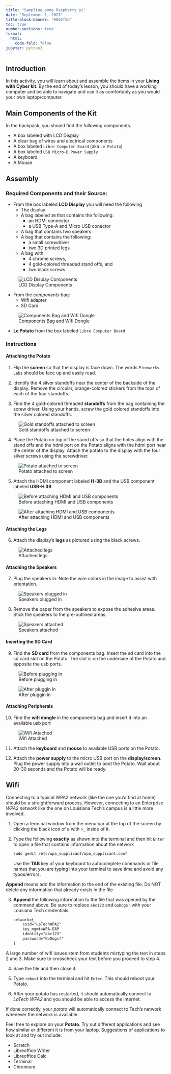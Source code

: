 ```yaml
---
title: "Sampling some Raspberry pi"
date: "September 1, 2023"
title-block-banner: "#002f8b" 
toc: true
number-sections: true
format:
  html:
    code-fold: false 
jupyter: python3
---
```


## Introduction

In this activity, you will learn about and assemble the items in your
**Living with Cyber kit**. By the end of today's lesson, you should have
a working computer and be able to navigate and use it as comfortably as
you would your own laptop/computer.

## Main Components of the Kit

In the backpack, you should find the following components.

- A box labeled with LCD Display
- A clear bag of wires and electrical components
- A box labeled `Libre Computer Board` (aka `Le Potato`)
- A box labeled `USB Micro-B Power Supply`
- A keyboard
- A Mouse

## Assembly

### Required Components and their Source:

* From the box labeled **LCD Display** you will need the following
  + The display
  + A bag labeled `3B` that contains the following:
    - an HDMI connector
    - a USB Type-A and Micro USB conector
  + A bag that contains two speakers
  + A bag that contains the following:
    - a small screwdriver
    - two 3D printed legs
  - A bag with:
    - 4 chrome screws, 
    - 4 gold-colored threaded stand offs, and 
    - two black screws

![LCD Display Components](images/lcddisplay-1.jpg)


- From the *components* bag:
    - Wifi adapter
    - SD Card

![Components Bag and Wifi Dongle](images/componentsbag-1.jpg)

- **Le Potato** from the box labeled `Libre Computer Board`


### Instructions

#### Attaching the Potato

1. Flip the **screen** so that the display is face down. The words
`Pineworks Labs` should be face up and easily read.

2. Identify the 4 silver standoffs near the center of the backside of
the display. Remove the circular, orange-colored stickers from the tops
of each of the four standoffs.

3. Find the 4 gold-colored threaded **standoffs** from the bag
containing the screw driver. Using your hands, screw the gold colored
standoffs into the silver colored standoffs.

![Gold standoffs attached to screen](images/standoffs-2.jpg)

4. Place the Potato on top of the stand offs so that the holes align
with the stand offs and the hdmi port on the Potato aligns with the hdmi
port near the center of the display. Attach the potato to the display
with the four silver screws using the screwdriver.

![Potato attached to screen](images/potato-1.jpg)

5. Attach the HDMI component labeled **H-3B** and the USB component
labeled **USB-H 3B**

![Before attaching HDMI and USB components](images/connectors-1.jpg)

![After attaching HDMI and USB components](images/connectors-2.jpg)

#### Attaching the Legs

6. Attach the display's **legs** as pictured using the black screws.

![Attached legs](images/legs.jpg)

#### Attaching the Speakers

7. Plug the speakers in. Note the wire colors in the image to assist
with orientation.

![Speakers plugged in](images/speakers-1.jpg)

8. Remove the paper from the speakers to expose the adhesive areas.
Stick the speakers to the pre-outlined areas.

![Speakers attached](images/speakers-2.jpg)


#### Inserting the SD Card

9. Find the **SD card** from the components bag. Insert the sd card into
the sd card slot on the Potato. The slot is on the underside of the
Potato and opposite the usb ports.

![Before plugging in](images/sd-1.jpg)

![After pluggin in](images/sd-2.jpg)


#### Attaching Peripherals

10. Find the **wifi dongle** in the components bag and insert it into an
available usb port

![Wifi Attached](images/wifi-1.jpg)

11. Attach the **keyboard** and **mouse** to available USB ports on the Potato.

12. Attach the **power supply** to the micro USB port on the
**display/screen**. Plug the power supply into a wall outlet to boot the
Potato. Wait about 20-30 seconds and the Potato will be ready.


## Wifi

Connecting to a typical WPA2 network (like the one you'd find at home)
should be a straightforward process. However, connecting to an
Enterprise *WPA2 network* like the one on Louisiana Tech's campus is a
little more involved.


1. Open a terminal window from the menu bar at the top of the screen by
clicking the black icon of a with `>_` inside of it.

2. Type the following **exactly** as shown into the terminal and then
hit `Enter` to open a file that contains information about the network 

    ```default
    sudo gedit /etc/wpa_supplicant/wpa_supplicant.conf
    ```
::: {.callout-note title="Terminal Tip" .column-margin}
Use the **TAB** key of your keyboard to autocomplete commands or file
names that you are typing into your terminal to save time and avoid any
typos/errors.
:::

::: {.callout-note title="Wifi Tip #1" .column-margin}
**Append** means add the information to the end of the existing file. Do
NOT delete any information that already exists in the file.
:::

3. **Append** the following information to the file that was opened by the
command above. Be sure to replace `abc123` and `GoDogs!` with your
Lousiana Tech credentials.

    ```default
    network={
        ssid="LaTechWPA2"
        key_mgmt=WPA-EAP
        identity="abc123"
        password="GoDogs!"
    }
    ```

::: {.callout-note title="Wifi Tip #2" .column-margin}
A large number of wifi issues stem from students mistyping the text
in steps 2 and 3. Make sure to crosscheck your text before you proceed
to step 4.
:::

4. Save the file and then close it. 

5. Type `reboot` into the terminal and hit `Enter`. This should reboot
your Potato.

6. After your potato has restarted, it should automatically connect to
*LaTech WPA2* and you should be able to access the internet. 

If done correctly, your *potato* will automatically connect to Tech's
network whenever the network is available.

::: {.callout-important title="Activity" collapse=true}
Feel free to explore on your **Potato**. Try out different applications
and see how similar or different it is from your laptop. Suggestions of
applications to look at and try out include:

- Scratch
- Libreoffice Writer
- Libreoffice Calc
- Terminal
- Chromium
:::


